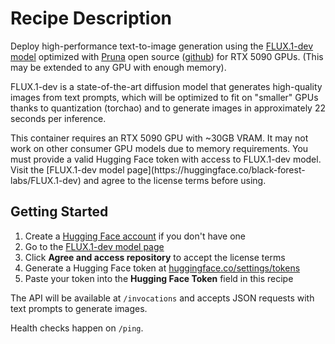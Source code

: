 # Recipe Description

Deploy high-performance text-to-image generation using the [FLUX.1-dev model](https://huggingface.co/black-forest-labs/FLUX.1-dev) optimized with [Pruna](https://pruna.ai/) open source ([github](https://github.com/PrunaAI/pruna)) for RTX 5090 GPUs.
(This may be extended to any GPU with enough memory).

FLUX.1-dev is a state-of-the-art diffusion model that generates high-quality images from text prompts, which will be 
optimized to fit on "smaller" GPUs thanks to quantization (torchao) and to generate images in approximately 22 seconds per inference.

<Callout variation="warning">
This container requires an RTX 5090 GPU with ~30GB VRAM. It may not work on other consumer GPU models due to memory requirements.
</Callout>

<Callout variation="note">
You must provide a valid Hugging Face token with access to FLUX.1-dev model. Visit the [FLUX.1-dev model page](https://huggingface.co/black-forest-labs/FLUX.1-dev) and agree to the license terms before using.
</Callout>

## Getting Started

1. Create a [Hugging Face account](https://huggingface.co/join) if you don't have one
2. Go to the [FLUX.1-dev model page](https://huggingface.co/black-forest-labs/FLUX.1-dev)
3. Click **Agree and access repository** to accept the license terms
4. Generate a Hugging Face token at [huggingface.co/settings/tokens](https://huggingface.co/settings/tokens)
5. Paste your token into the **Hugging Face Token** field in this recipe

The API will be available at `/invocations` and accepts JSON requests with text prompts to generate images.

Health checks happen on `/ping`.